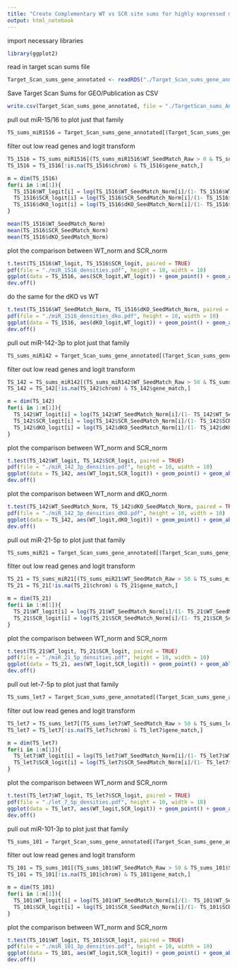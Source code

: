 ```yaml
---
title: "Create Complementary WT vs SCR site sums for highly expressed microRNA Families"
output: html_notebook
---
```


import necessary libraries
```r
library(ggplot2)
```

read in target scan sums file
```r
Target_Scan_sums_gene_annotated <- readRDS("./Target_Scan_sums_gene_annotated.rds")
```

Save Target Scan Sums for GEO/Publication as CSV
```r
write.csv(Target_Scan_sums_gene_annotated, file = "./TargetScan_sums_Ansel_Wheeler.csv")
```

pull out miR-15/16 to plot just that family
```r
TS_sums_miR1516 = Target_Scan_sums_gene_annotated[(Target_Scan_sums_gene_annotated$miR_name %in% "miR-15-5p/16-5p/195-5p/322-5p/497-5p"),]
```

filter out low read genes and logit transform
```r
TS_1516 = TS_sums_miR1516[(TS_sums_miR1516$WT_SeedMatch_Raw > 0 & TS_sums_miR1516$SCR_SeedMatch_Raw > 0),]
TS_1516 = TS_1516[!is.na(TS_1516$chrom) & TS_1516$gene_match,]

m = dim(TS_1516)
for(i in 1:m[1]){
  TS_1516$WT_logit[i] = log(TS_1516$WT_SeedMatch_Norm[i]/(1- TS_1516$WT_SeedMatch_Norm[i]))
  TS_1516$SCR_logit[i] = log(TS_1516$SCR_SeedMatch_Norm[i]/(1- TS_1516$SCR_SeedMatch_Norm[i]))
  TS_1516$dKO_logit[i] = log(TS_1516$dKO_SeedMatch_Norm[i]/(1- TS_1516$dKO_SeedMatch_Norm[i]))
}

mean(TS_1516$WT_SeedMatch_Norm)
mean(TS_1516$SCR_SeedMatch_Norm)
mean(TS_1516$dKO_SeedMatch_Norm)
```

plot the comparison between WT_norm and SCR_norm
```r
t.test(TS_1516$WT_logit, TS_1516$SCR_logit, paired = TRUE)
pdf(file = "./miR_1516_densities.pdf", height = 10, width = 10)
ggplot(data = TS_1516, aes(SCR_logit,WT_logit)) + geom_point() + geom_abline() +ylim(c(-8,0)) + xlim(c(-8,0))
dev.off()

```

do the same for the dKO vs WT
```r
t.test(TS_1516$WT_SeedMatch_Norm, TS_1516$dKO_SeedMatch_Norm, paired = TRUE)
pdf(file = "./miR_1516_densities_dko.pdf", height = 10, width = 10)
ggplot(data = TS_1516, aes(dKO_logit,WT_logit)) + geom_point() + geom_abline() +ylim(c(-10,0)) + xlim(c(-10,0))
dev.off()

```


pull out miR-142-3p to plot just that family
```r
TS_sums_miR142 = Target_Scan_sums_gene_annotated[(Target_Scan_sums_gene_annotated$miR_name %in% "miR-142-3p.1"),]
```

filter out low read genes and logit transform
```r
TS_142 = TS_sums_miR142[(TS_sums_miR142$WT_SeedMatch_Raw > 50 & TS_sums_miR142$SCR_SeedMatch_Raw > 50),]
TS_142 = TS_142[!is.na(TS_142$chrom) & TS_142$gene_match,]

m = dim(TS_142)
for(i in 1:m[1]){
  TS_142$WT_logit[i] = log(TS_142$WT_SeedMatch_Norm[i]/(1- TS_142$WT_SeedMatch_Norm[i]))
  TS_142$SCR_logit[i] = log(TS_142$SCR_SeedMatch_Norm[i]/(1- TS_142$SCR_SeedMatch_Norm[i]))
  TS_142$dKO_logit[i] = log(TS_142$dKO_SeedMatch_Norm[i]/(1- TS_142$dKO_SeedMatch_Norm[i]))
}

```

plot the comparison between WT_norm and SCR_norm
```r
t.test(TS_142$WT_logit, TS_142$SCR_logit, paired = TRUE)
pdf(file = "./miR_142_3p_densities.pdf", height = 10, width = 10)
ggplot(data = TS_142, aes(WT_logit,SCR_logit)) + geom_point() + geom_abline()
dev.off()

```

plot the comparison between WT_norm and dKO_norm
```r
t.test(TS_142$WT_SeedMatch_Norm, TS_142$dKO_SeedMatch_Norm, paired = TRUE)
pdf(file = "./miR_142_3p_densities_dKO.pdf", height = 10, width = 10)
ggplot(data = TS_142, aes(WT_logit,dKO_logit)) + geom_point() + geom_abline()
dev.off()

```

pull out miR-21-5p to plot just that family
```r
TS_sums_miR21 = Target_Scan_sums_gene_annotated[(Target_Scan_sums_gene_annotated$miR_name %in% "miR-21-5p"),]
```

filter out low read genes and logit transform
```r
TS_21 = TS_sums_miR21[(TS_sums_miR21$WT_SeedMatch_Raw > 50 & TS_sums_miR21$SCR_SeedMatch_Raw > 50),]
TS_21 = TS_21[!is.na(TS_21$chrom) & TS_21$gene_match,]

m = dim(TS_21)
for(i in 1:m[1]){
  TS_21$WT_logit[i] = log(TS_21$WT_SeedMatch_Norm[i]/(1- TS_21$WT_SeedMatch_Norm[i]))
  TS_21$SCR_logit[i] = log(TS_21$SCR_SeedMatch_Norm[i]/(1- TS_21$SCR_SeedMatch_Norm[i]))
}

```

plot the comparison between WT_norm and SCR_norm
```r
t.test(TS_21$WT_logit, TS_21$SCR_logit, paired = TRUE)
pdf(file = "./miR_21_5p_densities.pdf", height = 10, width = 10)
ggplot(data = TS_21, aes(WT_logit,SCR_logit)) + geom_point() + geom_abline()
dev.off()
```


pull out let-7-5p to plot just that family
```r
TS_sums_let7 = Target_Scan_sums_gene_annotated[(Target_Scan_sums_gene_annotated$miR_name %in% "let-7-5p/miR-98-5p"),]
```

filter out low read genes and logit transform
```r
TS_let7 = TS_sums_let7[(TS_sums_let7$WT_SeedMatch_Raw > 50 & TS_sums_let7$SCR_SeedMatch_Raw > 50),]
TS_let7 = TS_let7[!is.na(TS_let7$chrom) & TS_let7$gene_match,]

m = dim(TS_let7)
for(i in 1:m[1]){
  TS_let7$WT_logit[i] = log(TS_let7$WT_SeedMatch_Norm[i]/(1- TS_let7$WT_SeedMatch_Norm[i]))
  TS_let7$SCR_logit[i] = log(TS_let7$SCR_SeedMatch_Norm[i]/(1- TS_let7$SCR_SeedMatch_Norm[i]))
}

```

plot the comparison between WT_norm and SCR_norm
```r
t.test(TS_let7$WT_logit, TS_let7$SCR_logit, paired = TRUE)
pdf(file = "./let_7_5p_densities.pdf", height = 10, width = 10)
ggplot(data = TS_let7, aes(WT_logit,SCR_logit)) + geom_point() + geom_abline()
dev.off()

```


pull out miR-101-3p to plot just that family
```r
TS_sums_101 = Target_Scan_sums_gene_annotated[(Target_Scan_sums_gene_annotated$miR_name %in% "miR-101a-3p.2/101b-3p.1/101b-3p.2"),]
```

filter out low read genes and logit transform
```r
TS_101 = TS_sums_101[(TS_sums_101$WT_SeedMatch_Raw > 50 & TS_sums_101$SCR_SeedMatch_Raw > 50),]
TS_101 = TS_101[!is.na(TS_101$chrom) & TS_101$gene_match,]

m = dim(TS_101)
for(i in 1:m[1]){
  TS_101$WT_logit[i] = log(TS_101$WT_SeedMatch_Norm[i]/(1- TS_101$WT_SeedMatch_Norm[i]))
  TS_101$SCR_logit[i] = log(TS_101$SCR_SeedMatch_Norm[i]/(1- TS_101$SCR_SeedMatch_Norm[i]))
}

```

plot the comparison between WT_norm and SCR_norm
```r
t.test(TS_101$WT_logit, TS_101$SCR_logit, paired = TRUE)
pdf(file = "./miR_101_3p_densities.pdf", height = 10, width = 10)
ggplot(data = TS_101, aes(WT_logit,SCR_logit)) + geom_point() + geom_abline()
dev.off()

```

